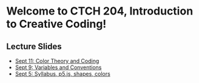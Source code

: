 # Welcome to CTCH 204, Introduction to Creative Coding!

## Lecture Slides

* [Sept 11: Color Theory and Coding](/color)
* [Sept 9: Variables and Conventions](/variables-conventions)
* [Sept 5: Syllabus, p5.js, shapes, colors](/getting-started)

